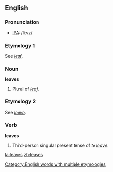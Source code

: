 ==English==

{{rank|trust|perfectly|fixed|851|leaves|chair|date|summer}}

=== Pronunciation ===
*[[w:IPA|IPA]]: /liːvz/

===Etymology 1===
See ''[[leaf]]''.
===Noun===
'''leaves'''
# Plural of ''[[leaf]]''.

===Etymology 2===
See ''[[leave]]''.
===Verb===
'''leaves'''
# Third-person singular present tense of ''to [[leave]]''.

[[Category:English words with multiple etymologies]]

[[la:leaves]]
[[zh:leaves]]